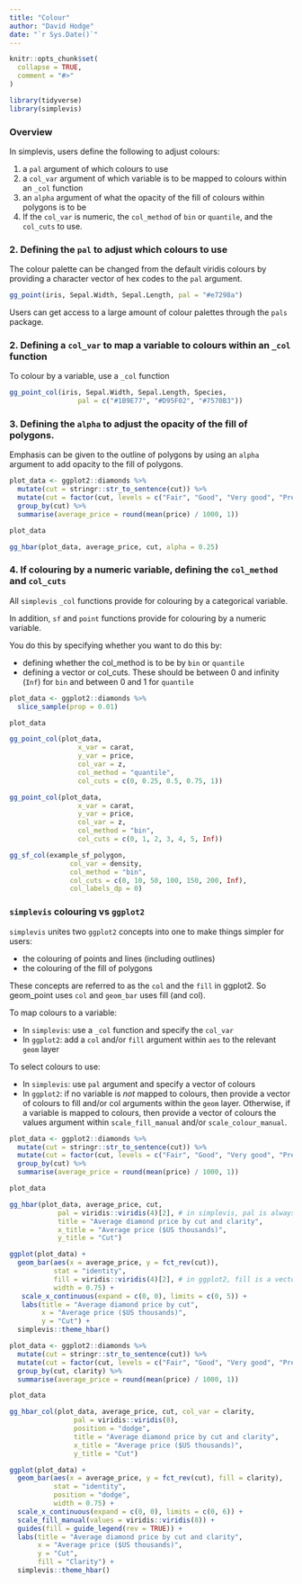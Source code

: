 ```yaml
---
title: "Colour"
author: "David Hodge"
date: "`r Sys.Date()`"
---
```


```r
knitr::opts_chunk$set(
  collapse = TRUE,
  comment = "#>"
)
```

```r
library(tidyverse)
library(simplevis)
```

### Overview

In simplevis, users define the following to adjust colours:

1. a `pal` argument of which colours to use 
2. a `col_var` argument of which variable is to be mapped to colours within an `_col` function
3. an `alpha` argument of what the opacity of the fill of colours within polygons is to be
4. If the `col_var` is numeric, the `col_method` of `bin` or `quantile`, and the `col_cuts` to use.  

### 2. Defining the `pal` to adjust which colours to use

The colour palette can be changed from the default viridis colours by providing a character vector of hex codes to the `pal` argument.

```r
gg_point(iris, Sepal.Width, Sepal.Length, pal = "#e7298a")
```

Users can get access to a large amount of colour palettes through the `pals` package.

### 2. Defining a `col_var` to map a variable to colours within an `_col` function

To colour by a variable, use a `_col` function

```r
gg_point_col(iris, Sepal.Width, Sepal.Length, Species, 
                 pal = c("#1B9E77", "#D95F02", "#7570B3"))
```

### 3. Defining the `alpha` to adjust the opacity of the fill of polygons.

Emphasis can be given to the outline of polygons by using an `alpha` argument to add opacity to the fill of polygons.

```r
plot_data <- ggplot2::diamonds %>%
  mutate(cut = stringr::str_to_sentence(cut)) %>%
  mutate(cut = factor(cut, levels = c("Fair", "Good", "Very good", "Premium", "Ideal"))) %>% 
  group_by(cut) %>%
  summarise(average_price = round(mean(price) / 1000, 1))

plot_data

gg_hbar(plot_data, average_price, cut, alpha = 0.25)
```

### 4. If colouring by a numeric variable, defining the `col_method` and `col_cuts`

All `simplevis` `_col` functions provide for colouring by a categorical variable.

In addition, `sf` and `point` functions provide for colouring by a numeric variable.

You do this by specifying whether you want to do this by:

* defining whether the col_method is to be by `bin` or `quantile`
* defining a vector or col_cuts. These should be between 0 and infinity (`Inf`) for `bin` and between 0 and 1 for `quantile`

```r
plot_data <- ggplot2::diamonds %>% 
  slice_sample(prop = 0.01)

plot_data

gg_point_col(plot_data, 
                 x_var = carat, 
                 y_var = price, 
                 col_var = z,
                 col_method = "quantile",
                 col_cuts = c(0, 0.25, 0.5, 0.75, 1))

gg_point_col(plot_data, 
                 x_var = carat, 
                 y_var = price, 
                 col_var = z,
                 col_method = "bin",
                 col_cuts = c(0, 1, 2, 3, 4, 5, Inf))
```

```r
gg_sf_col(example_sf_polygon, 
               col_var = density, 
               col_method = "bin", 
               col_cuts = c(0, 10, 50, 100, 150, 200, Inf), 
               col_labels_dp = 0)
```

### `simplevis` colouring vs `ggplot2` 

`simplevis` unites two `ggplot2` concepts into one to make things simpler for users:

* the colouring of points and lines (including outlines) 
* the colouring of the fill of polygons

These concepts are referred to as the `col` and the `fill` in ggplot2. So geom_point uses `col` and `geom_bar` uses fill (and col). 

To map colours to a variable:

* In `simplevis`: use a `_col` function and specify the `col_var`
* In `ggplot2`: add a `col` and/or `fill` argument within `aes` to the relevant `geom` layer

To select colours to use:

* In `simplevis`: use `pal` argument and specify a vector of colours
* In `ggplot2`: if no variable is <i>not</i> mapped to colours, then provide a vector of colours to fill and/or col arguments within the `geom` layer. Otherwise, if a variable is mapped to colours, then provide a vector of colours the values argument within `scale_fill_manual` and/or `scale_colour_manual`.

```r
plot_data <- ggplot2::diamonds %>%
  mutate(cut = stringr::str_to_sentence(cut)) %>%
  mutate(cut = factor(cut, levels = c("Fair", "Good", "Very good", "Premium", "Ideal"))) %>% 
  group_by(cut) %>%
  summarise(average_price = round(mean(price) / 1000, 1))

plot_data

gg_hbar(plot_data, average_price, cut, 
            pal = viridis::viridis(4)[2], # in simplevis, pal is always a vector of colours
            title = "Average diamond price by cut and clarity", 
            x_title = "Average price ($US thousands)",  
            y_title = "Cut")

ggplot(plot_data) + 
  geom_bar(aes(x = average_price, y = fct_rev(cut)), 
           stat = "identity", 
           fill = viridis::viridis(4)[2], # in ggplot2, fill is a vector of colours when outside of aes
           width = 0.75) +
   scale_x_continuous(expand = c(0, 0), limits = c(0, 5)) +
   labs(title = "Average diamond price by cut", 
        x = "Average price ($US thousands)",  
        y = "Cut") +
  simplevis::theme_hbar() 
```


```r
plot_data <- ggplot2::diamonds %>%
  mutate(cut = stringr::str_to_sentence(cut)) %>%
  mutate(cut = factor(cut, levels = c("Fair", "Good", "Very good", "Premium", "Ideal"))) %>% 
  group_by(cut, clarity) %>%
  summarise(average_price = round(mean(price) / 1000, 1))

plot_data

gg_hbar_col(plot_data, average_price, cut, col_var = clarity, 
                pal = viridis::viridis(8), 
                position = "dodge",
                title = "Average diamond price by cut and clarity", 
                x_title = "Average price ($US thousands)", 
                y_title = "Cut")

ggplot(plot_data) + 
  geom_bar(aes(x = average_price, y = fct_rev(cut), fill = clarity), 
           stat = "identity", 
           position = "dodge",
           width = 0.75) +
  scale_x_continuous(expand = c(0, 0), limits = c(0, 6)) +
  scale_fill_manual(values = viridis::viridis(8)) + 
  guides(fill = guide_legend(rev = TRUE)) +
  labs(title = "Average diamond price by cut and clarity", 
       x = "Average price ($US thousands)",  
       y = "Cut",
       fill = "Clarity") +
  simplevis::theme_hbar() 
```

